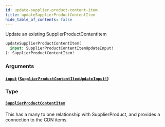 ```yaml
---
id: update-supplier-product-content-item
title: updateSupplierProductContentItem
hide_table_of_contents: false
---
```



Update an existing SupplierProductContentItem

```graphql
updateSupplierProductContentItem(
  input: SupplierProductContentItemUpdateInput!
): SupplierProductContentItem!
```


### Arguments

#### [`input`](#) ([`SupplierProductContentItemUpdateInput!`](/developers/supplier-apis/supply-api/graphql/reference/inputs/supplier-product-content-item-update-input))




### Type

#### [`SupplierProductContentItem`](/developers/supplier-apis/supply-api/graphql/reference/objects/supplier-product-content-item)

This has a many to one relationship with SupplierProduct, and provides a connection to the CDN items.




